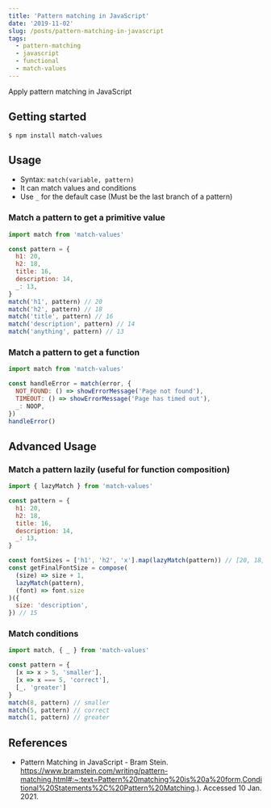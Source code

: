 ```yaml
---
title: 'Pattern matching in JavaScript'
date: '2019-11-02'
slug: /posts/pattern-matching-in-javascript
tags:
  - pattern-matching
  - javascript
  - functional
  - match-values
---
```


Apply pattern matching in JavaScript

## Getting started

```shell
$ npm install match-values
```

## Usage

- Syntax: `match(variable, pattern)`
- It can match values and conditions
- Use `_` for the default case (Must be the last branch of a pattern)

### Match a pattern to get a primitive value

```js
import match from 'match-values'

const pattern = {
  h1: 20,
  h2: 18,
  title: 16,
  description: 14,
  _: 13,
}
match('h1', pattern) // 20
match('h2', pattern) // 18
match('title', pattern) // 16
match('description', pattern) // 14
match('anything', pattern) // 13
```

### Match a pattern to get a function

```js
import match from 'match-values'

const handleError = match(error, {
  NOT_FOUND: () => showErrorMessage('Page not found'),
  TIMEOUT: () => showErrorMessage('Page has timed out'),
  _: NOOP,
})
handleError()
```

## Advanced Usage

### Match a pattern lazily (useful for function composition)

```js
import { lazyMatch } from 'match-values'

const pattern = {
  h1: 20,
  h2: 18,
  title: 16,
  description: 14,
  _: 13,
}

const fontSizes = ['h1', 'h2', 'x'].map(lazyMatch(pattern)) // [20, 18, 13]
const getFinalFontSize = compose(
  (size) => size + 1,
  lazyMatch(pattern),
  (font) => font.size
)({
  size: 'description',
}) // 15
```

### Match conditions

```js
import match, { _ } from 'match-values'

const pattern = {
  [x => x > 5, 'smaller'],
  [x => x === 5, 'correct'],
  [_, 'greater']
}
match(8, pattern) // smaller
match(5, pattern) // correct
match(1, pattern) // greater
```

## References

- Pattern Matching in JavaScript - Bram Stein. https://www.bramstein.com/writing/pattern-matching.html#:~:text=Pattern%20matching%20is%20a%20form,Conditional%20Statements%2C%20Pattern%20Matching.). Accessed 10 Jan. 2021.
